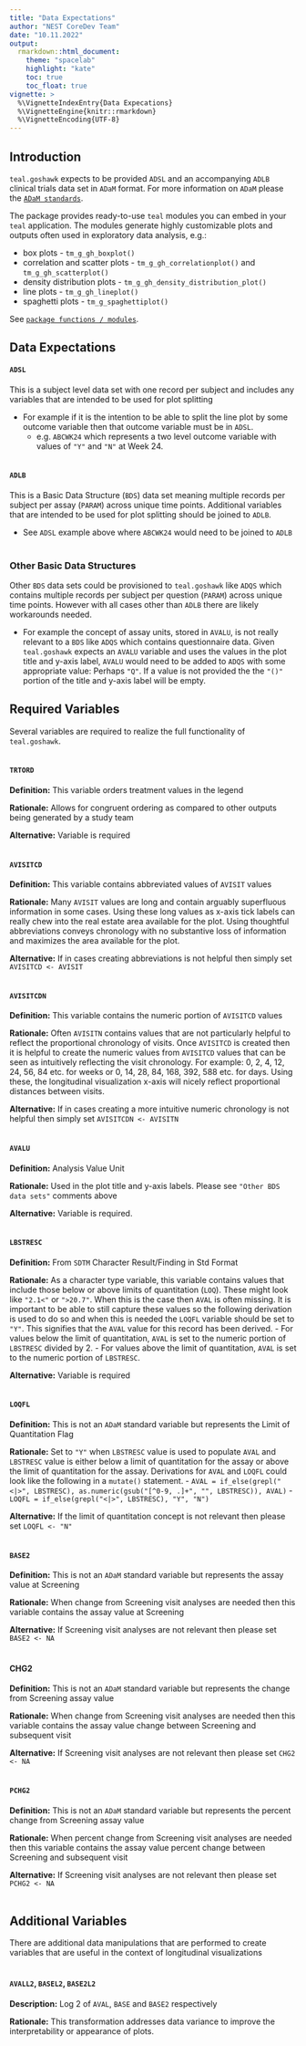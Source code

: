 ```yaml
---
title: "Data Expectations"
author: "NEST CoreDev Team"
date: "10.11.2022"
output:
  rmarkdown::html_document:
    theme: "spacelab"
    highlight: "kate"
    toc: true
    toc_float: true
vignette: >
  %\VignetteIndexEntry{Data Expecations}
  %\VignetteEngine{knitr::rmarkdown}
  %\VignetteEncoding{UTF-8}
---
```

## Introduction
`teal.goshawk` expects to be provided `ADSL` and an accompanying `ADLB` clinical trials data set in `ADaM` format. For more information
on `ADaM` please the [`ADaM standards`](https://www.cdisc.org/standards/foundational/adam).

The package provides ready-to-use `teal` modules you can embed in your `teal` application. The modules
generate highly customizable plots and outputs often used in exploratory data analysis, e.g.:

- box plots - `tm_g_gh_boxplot()`
- correlation and scatter plots - `tm_g_gh_correlationplot()` and `tm_g_gh_scatterplot()`
- density distribution plots - `tm_g_gh_density_distribution_plot()`
- line plots - `tm_g_gh_lineplot()`
- spaghetti plots - `tm_g_spaghettiplot()`

See [`package functions / modules`](https://insightsengineering.github.io/teal.goshawk/reference/index.html).

## Data Expectations

#### `ADSL` 
This is a subject level data set with one record per subject and includes any variables that are intended to be used for plot splitting

- For example if it is the intention to be able to split the line plot by some outcome variable then that outcome variable must be in `ADSL`.
  -  e.g. `ABCWK24` which represents a two level outcome variable with values of `"Y"` and `"N"` at Week 24. 
<br><br>

#### `ADLB`
This is a Basic Data Structure (`BDS`) data set meaning multiple records per subject per assay (`PARAM`) across unique time points. Additional variables that are intended to be used for plot splitting should be joined to `ADLB`.

  - See `ADSL` example above where `ABCWK24` would need to be joined to `ADLB`
<br><br>

### Other Basic Data Structures
Other `BDS` data sets could be provisioned to `teal.goshawk` like `ADQS` which contains multiple records per subject per question (`PARAM`) across unique time points. However with all cases other than `ADLB` there are likely workarounds needed.

  - For example the concept of assay units, stored in `AVALU`, is not really relevant to a `BDS` like `ADQS` which contains questionnaire data. Given `teal.goshawk` expects an `AVALU` variable and uses the values in the plot title and y-axis label, `AVALU` would need to be added to `ADQS` with some appropriate value: Perhaps `"Q"`. If a value is not provided the the `"()"` portion of the title and y-axis label will be empty. 

## Required Variables
Several variables are required to realize the full functionality of `teal.goshawk`.
<br><br>

#### `TRTORD`
**Definition:** This variable orders treatment values in the legend

**Rationale:** Allows for congruent ordering as compared to other outputs being generated by a study team

**Alternative:** Variable is required
<br><br>

#### `AVISITCD`
**Definition:** This variable contains abbreviated values of `AVISIT` values

**Rationale:** Many `AVISIT` values are long and contain arguably superfluous information in some cases. Using these long values as x-axis tick labels can really chew into the real estate area available for the plot. Using thoughtful abbreviations conveys chronology with no substantive loss of information and maximizes the  area available for the plot.

**Alternative:** If in cases creating abbreviations is not helpful then simply set `AVISITCD <- AVISIT`
<br><br>

#### `AVISITCDN`
**Definition:** This variable contains the numeric portion of `AVISITCD` values

**Rationale:** Often `AVISITN` contains values that are not particularly helpful to reflect the proportional chronology of visits. Once `AVISITCD` is created then it is helpful to create the numeric values from `AVISITCD` values that can be seen as intuitively reflecting the visit chronology. For example: 0, 2, 4, 12, 24, 56, 84 etc. for weeks or 0, 14, 28, 84, 168, 392, 588 etc. for days. Using these, the longitudinal visualization x-axis will nicely reflect proportional distances between visits.

**Alternative:** If in cases creating a more intuitive numeric chronology is not helpful then simply set `AVISITCDN <- AVISITN`
<br><br>

#### `AVALU`
**Definition:** Analysis Value Unit

**Rationale:** Used in the plot title and y-axis labels. Please see `"Other BDS data sets"` comments above 

**Alternative:** Variable is required.
<br><br>

#### `LBSTRESC`
**Definition:** From `SDTM` Character Result/Finding in Std Format

**Rationale:** As a character type variable, this variable contains values that include those below or above limits of quantitation (`LOQ`). These might look like `"2.1<"` or `">20.7"`. When this is the case then `AVAL` is often missing. It is important to be able to still capture these values so the following derivation is used to do so and when this is needed the `LOQFL` variable should be set to `"Y"`. This signifies that the `AVAL` value for this record has been derived.
    - For values below the limit of quantitation, `AVAL` is set to the numeric portion of `LBSTRESC` divided by 2.
    - For values above the limit of quantitation, `AVAL` is set to the numeric portion of `LBSTRESC`.

**Alternative:** Variable is required
<br><br>

#### `LOQFL`
**Definition:** This is not an `ADaM` standard variable but represents the Limit of Quantitation Flag

**Rationale:** Set to `"Y"` when `LBSTRESC` value is used to populate `AVAL` and `LBSTRESC` value is either below a limit of quantitation for the assay or above the limit of quantitation for the assay. Derivations for `AVAL` and `LOQFL` could look like the following in a `mutate()` statement.
- `AVAL = if_else(grepl("<|>", LBSTRESC), as.numeric(gsub("[^0-9, .]+", "", LBSTRESC)), AVAL)`
- `LOQFL = if_else(grepl("<|>", LBSTRESC), "Y", "N")`

**Alternative:** If the limit of quantitation concept is not relevant then please set `LOQFL <- "N"`
<br><br>

#### `BASE2`
**Definition:** This is not an `ADaM` standard variable but represents the assay value at Screening

**Rationale:** When change from Screening visit analyses are needed then this variable contains the assay value at Screening

**Alternative:** If Screening visit analyses are not relevant then please set `BASE2 <- NA`
<br><br>

#### CHG2
**Definition:** This is not an `ADaM` standard variable but represents the change from Screening assay value

**Rationale:** When change from Screening visit analyses are needed then this variable contains the assay value change between Screening and subsequent visit

**Alternative:** If Screening visit analyses are not relevant then please set `CHG2 <- NA`
<br><br>

#### `PCHG2`
**Definition:** This is not an `ADaM` standard variable but represents the percent change from Screening assay value

**Rationale:** When percent change from Screening visit analyses are needed then this variable contains the assay value percent change between Screening and subsequent visit

**Alternative:** If Screening visit analyses are not relevant then please set `PCHG2 <- NA`
<br><br>

## Additional Variables
There are additional data manipulations that are performed to create variables that are useful in the context of longitudinal visualizations
<br><br>

#### `AVALL2`, `BASEL2`, `BASE2L2`
**Description:** Log 2 of `AVAL`, `BASE` and `BASE2` respectively

**Rationale:** This transformation addresses data variance to improve the interpretability or appearance of plots.

